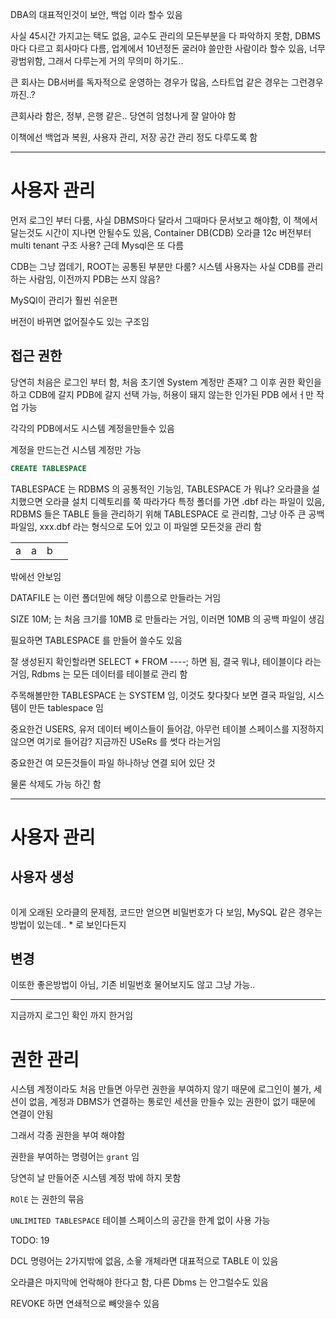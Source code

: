 DBA의 대표적인것이 보안, 백업 이라 할수 있음

사실 45시간 가지고는 택도 없음, 교수도 관리의 모든부분을 다 파악하지 못함, DBMS마다 다르고 회사마다 다름, 업계에서 10년정돈 굴러야 쓸만한 사람이라 할수 있음, 너무 광범위함, 그래서 다루는게 거의 무의미 하기도..

큰 회사는 DB서버를 독자적으로 운영하는 경우가 많음, 스타트업 같은 경우는 그런경우까진..?

큰회사라 함은, 정부, 은행 같은.. 당연히 엄청나게 잘 알아야 함

이책에선 백업과 복원, 사용자 관리, 저장 공간 관리 정도 다루도록 함


***

# 사용자 관리
먼저 로그인 부터 다룸, 사실 DBMS마다 달라서 그때마다 문서보고 해야함, 이 책에서 달는것도 시간이 지나면 안될수도 있음, Container DB(CDB) 오라클 12c  버전부터 multi tenant 구조 사용? 근데 Mysql은 또 다름

CDB는 그냥 껍데기, ROOT는 공통된 부분만 다룸? 시스템 사용자는 사실 CDB를 관리하는 사람임, 이전까지 PDB는 쓰지 않음?

MySQl이 관리가 훨씬 쉬운편

버전이 바뀌면 없어질수도 있는 구조임

## 접근 권한
당연히 처음은 로그인 부터 함, 처음 초기엔 System 계정만 존재? 그 이후 권한 확인을 하고 CDB에 갈지 PDB에 갈지 선택 가능, 허용이 돼지 않는한 인가된 PDB 에서ㅓ만 작업 가능

각각의 PDB에서도 시스템 계정을만들수 있음

계정을 만드는건 시스템 계정만 가능

```sql
CREATE TABLESPACE
```

TABLESPACE 는 RDBMS 의 공통적인 기능임, TABLESPACE 가 뭐냐? 오라클을 설치했으면 오라클 설치 디렉토리를 쭉 따라가다 특정 폴더를 가면 .dbf 라는 파일이 있음, RDBMS 들은 TABLE 들을 관리하기 위해 TABLESPACE 로 관리함, 그냥 아주 큰 공백 파일임, xxx.dbf 라는 형식으로 도어 있고 이 파일엗 모든것을 관리 함

| | | | |
|-|-|-|-|
|a|a|b| |

밖에선 안보임

DATAFILE 는 이런 폴더믿에 해당 이름으로 만들라는 거임

SIZE 10M; 는 처음 크기를 10MB 로 만들라는 거임, 이러면 10MB 의 공백 파일이 생김

필요하면 TABLESPACE 를 만들어 쓸수도 있음

잘 생성된지 확인할라면 SELECT * FROM ----; 하면 됨, 결국 뭐냐, 테이블이다 라는거임, Rdbms 는 모든 데이터를 테이블로 관리 함

주목해볼만한 TABLESPACE 는 SYSTEM 임, 이것도 찾다찾다 보면 결국 파일임, 시스템이 만든 tablespace 임

중요한건 USERS, 유저 데이터 베이스들이 들어감, 아무런 테이블 스페이스를 지정하지 않으면 여기로 들어감? 지금까진 USeRs 를 썻다 라는거임

중요한건 여 모든것들이 파일 하나하낭 연결 되어 있단 것

물론 삭제도 가능 하긴 함

***

# 사용자 관리
## 사용자 생성
```sql

```
이게 오래된 오라클의 문제점, 코드만 얻으면 비밀번호가 다 보임, MySQL 같은 경우는 방법이 있는데.. * 로 보인다든지

## 변경
이또한 좋은방법이 아님, 기존 비밀번호 물어보지도 않고 그냥 가능..

***

지금까지 로그인 확인 까지 한거임

# 권한 관리
시스템 계정이라도 처음 만들면 아무런 권한을 부여하지 않기 때문에 로그인이 불가, 세션이 없음, 계정과 DBMS가 연결하는 통로인 세션을 만들수 있는 권한이 없기 때문에 연결이 안됨

그래서 각종 권한을 부여 해야함

권한을 부여하는 명령어는 `grant` 임

당연히 날 만들어준 시스템 계정 밖에 하지 못함

`ROlE` 는 권한의 묶음

`UNLIMITED TABLESPACE` 테이블 스페이스의 공간을 한계 없이 사용 가능

TODO: 19

DCL 명령어는 2가지밖에 없음, 소윻 개체라면 대표적으로 TABLE 이 있음

오라클은 마지막에 언락해야 한다고 함, 다른 Dbms 는 안그럴수도 있음

REVOKE 하면 연쇄적으로 빼앗을수 있음